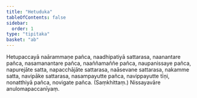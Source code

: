 ```yaml
---
title: "Hetuduka"
tableOfContents: false
sidebar:
  order: 1
type: "tipitaka"
basket: "ab"
---
```



<DynamicBreadcrumb />

<Division number="200">

<Paragraph number="688">
Hetupaccayā naārammaṇe pañca, naadhipatiyā sattarasa, naanantare pañca, nasamanantare pañca, naaññamaññe pañca, naupanissaye pañca, napurejāte satta, napacchājāte sattarasa, naāsevane sattarasa, nakamme satta, navipāke sattarasa, nasampayutte pañca, navippayutte tīṇi, nonatthiyā pañca, novigate pañca. (Saṃkhittaṃ.)

</Paragraph>
</Division>

<Paragraph number="689" type="center">
Nissayavāre anulomapaccanīyaṃ.
</Paragraph>